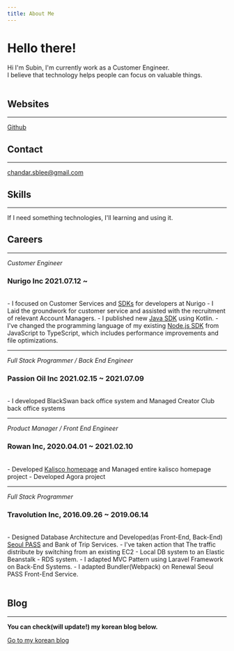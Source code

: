 ```yaml
---
title: About Me
---
```


# Hello there!

Hi I'm Subin, I'm currently work as a Customer Engineer.<br/>
I believe that technology helps people can focus on valuable things.<br /><br />

## Websites

---

<a href="https://github.com/Palbahngmiyine" target="_blank" rel="noopener">Github</a>

## Contact

---

[chandar.sblee@gmail.com](mailto:chandar.sblee@gmail.com)

## Skills

---

If I need something technologies, I'll learning and using it.

## Careers

---

*Customer Engineer*
### Nurigo Inc 2021.07.12 ~
<br/>
- I focused on Customer Services and <a href="https://github.com/solapi" target="_blank"
                                        rel="noopener">SDKs</a> for developers at Nurigo
- I Laid the groundwork for customer service and assisted with the recruitment of relevant Account Managers.
- I published new <a href="https://github.com/nurigo/java-sdk" target="_blank" rel="noopenner">Java
    SDK</a> using Kotlin.
- I've changed the programming language of my existing <a href="https://www.npmjs.com/package/solapi" target="_blank"
                                                          rel="noopenner">Node.js
    SDK</a> from JavaScript to TypeScript, which includes performance improvements and file optimizations.

---

*Full Stack Programmer / Back End Engineer*
### Passion Oil Inc 2021.02.15 ~ 2021.07.09
<br/>
- I developed BlackSwan back office system and Managed Creator Club back office systems

---

*Product Manager / Front End Engineer*
### Rowan Inc, 2020.04.01 ~ 2021.02.10
<br/>
- Developed <a href="https://kalisco.co.kr" target="_blank" rel="noopener">Kalisco
    homepage</a> and Managed entire kalisco homepage project
- Developed Agora project

---

*Full Stack Programmer*<br />
### Travolution Inc, 2016.09.26 ~ 2019.06.14
<br/>
- Designed Database Architecture and Developed(as Front-End, Back-End)
<a href="https://www.seoultravelpass.com" target="_blank" rel="noopenner">Seoul PASS</a> and Bank of Trip Services.
- I've taken action that The traffic distribute by switching from an existing EC2 - Local DB system to an Elastic Beanstalk - RDS system.
- I adapted MVC Pattern using Laravel Framework on Back-End Systems.
- I adapted Bundler(Webpack) on Renewal Seoul PASS Front-End Service.
<br/><br/>

## Blog

---

**You can check(will update!) my korean blog below.**

<a href="https://blog.subux.dev" target="_blank" rel="noopener">Go to my korean blog</a>
